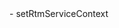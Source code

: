 <PlatformWrapper platform="windows">
-   <Link to="{{Global.SIGNALING_API_REF_CPP_ROOT}}/group__get_rtm_sdk_version.html#ga55ed2d637b72bf2940872b8736a00bd3">setRtmServiceContext</Link>
</PlatformWrapper>
